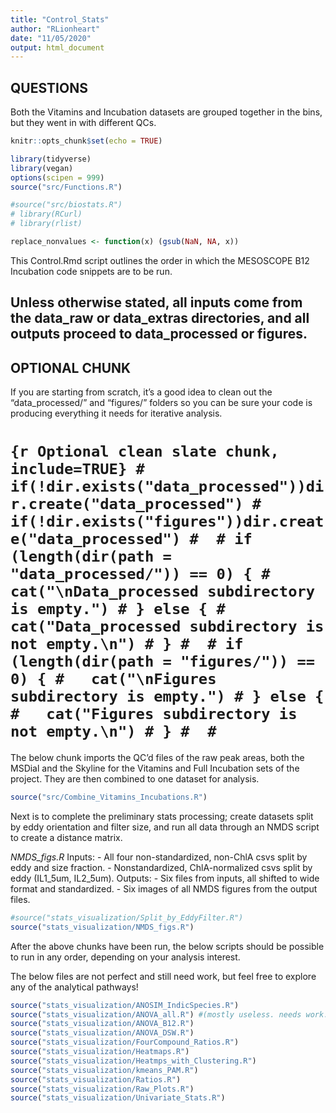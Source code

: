 ```yaml
---
title: "Control_Stats"
author: "RLionheart"
date: "11/05/2020"
output: html_document
---
```


## QUESTIONS ##
Both the Vitamins and Incubation datasets are grouped together in the bins, but they went in with different QCs.

```r
knitr::opts_chunk$set(echo = TRUE)

library(tidyverse)
library(vegan)
options(scipen = 999)
source("src/Functions.R")

#source("src/biostats.R")
# library(RCurl)
# library(rlist)

replace_nonvalues <- function(x) (gsub(NaN, NA, x))
```

This Control.Rmd script outlines the order in which the MESOSCOPE B12 Incubation code snippets are to be run. 

Unless otherwise stated, all inputs come from the data_raw or data_extras directories, and all outputs proceed to data_processed or figures.
-----

## OPTIONAL CHUNK ##
If you are starting from scratch, it's a good idea to clean out the "data_processed/" and "figures/" folders so you can be sure your code is producing everything it needs for iterative analysis.

# ```{r Optional clean slate chunk, include=TRUE}
# if(!dir.exists("data_processed"))dir.create("data_processed")
# if(!dir.exists("figures"))dir.create("data_processed")
# 
# if (length(dir(path = "data_processed/")) == 0) {
#   cat("\nData_processed subdirectory is empty.")
# } else {
#   cat("Data_processed subdirectory is not empty.\n")
# }
# 
# if (length(dir(path = "figures/")) == 0) {
#   cat("\nFigures subdirectory is empty.")
# } else {
#   cat("Figures subdirectory is not empty.\n")
# }
# 
# ```


The below chunk imports the QC'd files of the raw peak areas, both the MSDial and the Skyline for the Vitamins and Full Incubation sets of the project. They are then combined to one dataset for analysis.

<!-- *Import_files.R* -->
<!-- Inputs: All .csv files in the data_raw directory. This includes all Area/Mz/RT/SN files, positive and negative, from MSDial. Also includes additional supporting data (Chlorophyll information). -->
<!-- Outputs: One combined file titled MSDial_combined_TodaysDate.csv -->

```r
source("src/Combine_Vitamins_Incubations.R")
```


<!-- *Split_by_EddyFilter.R* -->
<!-- Inputs: BMIS file from BMIS processing step. -->
<!-- Outputs:  -->
<!-- - BMISd file with the original T0 naming issues fixed, titled BMISd_Time0_Fixed_TodaysDate.csv -->
<!-- - Four files titled IsoLagranN_FilterSize_notstd.csv. Each file is the BMISd data, split by eddy and filter. -->

Next is to complete the preliminary stats processing; create datasets split by eddy orientation and filter size, and run all data through an NMDS script to create a distance matrix. 

*NMDS_figs.R*
Inputs:
- All four non-standardized, non-ChlA csvs split by eddy and size fraction.
- Nonstandardized, ChlA-normalized csvs split by eddy (IL1_5um, IL2_5um).
Outputs:
- Six files from inputs, all shifted to wide format and standardized.
- Six images of all NMDS figures from the output files.

```r
#source("stats_visualization/Split_by_EddyFilter.R")
source("stats_visualization/NMDS_figs.R")
```

After the above chunks have been run, the below scripts should be possible to run in any order, depending on your analysis interest.

The below files are not perfect and still need work, but feel free to explore any of the analytical pathways!

```r
source("stats_visualization/ANOSIM_IndicSpecies.R")
source("stats_visualization/ANOVA_all.R") #(mostly useless. needs work.)
source("stats_visualization/ANOVA_B12.R")
source("stats_visualization/ANOVA_DSW.R")
source("stats_visualization/FourCompound_Ratios.R")
source("stats_visualization/Heatmaps.R")
source("stats_visualization/Heatmps_with_Clustering.R")
source("stats_visualization/kmeans_PAM.R")
source("stats_visualization/Ratios.R")
source("stats_visualization/Raw_Plots.R")
source("stats_visualization/Univariate_Stats.R")
```
